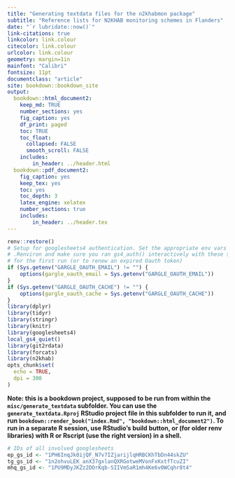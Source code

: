 ```yaml
---
title: "Generating textdata files for the n2khabmon package"
subtitle: "Reference lists for N2KHAB monitoring schemes in Flanders"
date: "`r lubridate::now()`"
link-citations: true
linkcolor: link.colour
citecolor: link.colour
urlcolor: link.colour
geometry: margin=1in
mainfont: "Calibri"
fontsize: 11pt
documentclass: "article"
site: bookdown::bookdown_site
output:
  bookdown::html_document2:
    keep_md: TRUE
    number_sections: yes
    fig_caption: yes
    df_print: paged
    toc: TRUE
    toc_float:
      collapsed: FALSE
      smooth_scroll: FALSE
    includes:
        in_header: ../header.html
  bookdown::pdf_document2:
    fig_caption: yes
    keep_tex: yes
    toc: yes
    toc_depth: 3
    latex_engine: xelatex
    number_sections: true
    includes:
        in_header: ../header.tex
---
```


```r
renv::restore()
# Setup for googlesheets4 authentication. Set the appropriate env vars in
# .Renviron and make sure you ran gs4_auth() interactively with these settings
# for the first run (or to renew an expired Oauth token)
if (Sys.getenv("GARGLE_OAUTH_EMAIL") != "") {
    options(gargle_oauth_email = Sys.getenv("GARGLE_OAUTH_EMAIL"))
}
if (Sys.getenv("GARGLE_OAUTH_CACHE") != "") {
    options(gargle_oauth_cache = Sys.getenv("GARGLE_OAUTH_CACHE"))
}
library(dplyr)
library(tidyr)
library(stringr)
library(knitr)
library(googlesheets4)
local_gs4_quiet()
library(git2rdata)
library(forcats)
library(n2khab)
opts_chunk$set(
  echo = TRUE,
  dpi = 300
)
```

**Note: this is a bookdown project, supposed to be run from within the `misc/generate_textdata` subfolder. You can use the `generate_textdata.Rproj` RStudio project file in this subfolder to run it, and run `bookdown::render_book("index.Rmd", "bookdown::html_document2")`. To run in a separate R session, use RStudio's build button, or (for older renv libraries) with R or Rscript (use the right version) in a shell.**

```r
# IDs of all involved googlesheets
ep_gs_id <- "1PH6InqJk0ijQF_N7v7IZjarijlqHRBCKhTbDn44skZU"
tg_gs_id <- "1n2ohvuLEK_anX37gxlanQXRGotweMVonFxKxtfTcuZI"
mhq_gs_id <- "1PU9MDyJKZz2DOrKqb-SIIVmSaR1mh4Ke6v0WCqhr8t4"
```




